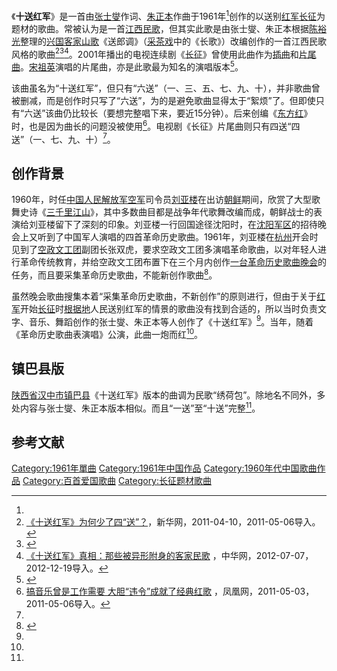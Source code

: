 {{Otheruses|subject=红色歌曲“'''十送红军'''”|十送红军}}
《'''十送红军'''》是一首由[[张士燮|张士燮]]作词、[[朱正本|朱正本]]作曲于1961年<ref name="a1"/>创作的以送别[[中国工农红军|红军]][[长征|长征]]为题材的歌曲。常被认为是一首[[江西民歌|江西民歌]]，但其实此歌是由张士燮、朱正本根据[[陈裕光_(作曲家)|陈裕光]]整理的[[兴国县|兴国]][[客家山歌|客家山歌]]《送郎调》（[[采茶戏|采茶戏]]中的《长歌》）改编创作的一首江西民歌风格的歌曲<ref>[http://news.xinhuanet.com/mil/2011-04/10/c_121286905.htm 《十送红军》为何少了四“送”？ ]，新华网，2011-04-10，2011-05-06导入。</ref><ref>{{Cite web |url=http://www.jxnews.com.cn/jxfzb/system/2007/04/25/002472037.shtml |title=陈裕光：赣南民歌一滴忧伤的泪 |accessdate=2011-09-08 |archive-date=2007-12-15 |archive-url=https://web.archive.org/web/20071215090815/http://www.jxnews.com.cn/jxfzb/system/2007/04/25/002472037.shtml |dead-url=no }}</ref><ref>[http://club.china.com/data/thread/1011/2743/24/28/3_1.html 《十送红军》真相：那些被异形附身的客家民歌] {{Wayback|url=http://club.china.com/data/thread/1011/2743/24/28/3_1.html |date=20120710212748 }}，中华网，2012-07-07，2012-12-19导入。</ref>。2001年播出的电视连续剧《[[长征_(电视剧)|长征]]》曾使用此曲作为[[插曲|插曲]]和[[片尾曲|片尾曲]]。[[宋祖英|宋祖英]]演唱的片尾曲，亦是此歌最为知名的演唱版本<ref name="a1">{{Cite web |url=http://www.hinews.cn/news/system/2011/05/26/012601300.shtml |title=《十送红军》创作溯源：曲作者仅用一小时谱成 |accessdate=2018-11-26 |author= |date=2011-05-26 |work= |publisher= |language=Zh-hans |archive-date=2018-11-26 |archive-url=https://web.archive.org/web/20181126134855/http://www.hinews.cn/news/system/2011/05/26/012601300.shtml |dead-url=no }}</ref>。

该曲虽名为“十送红军”，但只有“六送”（一、三、五、七、九、十），并非歌曲曾被删减，而是创作时只写了“六送”，为的是避免歌曲显得太于“絮烦”了。但即使只有“六送”该曲仍比较长（要想完整唱下来，要近15分钟）。后来创编《[[东方红_(音乐舞蹈史诗)|东方红]]》时，也是因为曲长的问题没被使用<ref name="搞音乐曾是工作需要 大胆违令成就了经典红歌">[http://culture.ifeng.com/8/detail_2011_05/03/6120144_0.shtml 搞音乐曾是工作需要 大胆“违令”成就了经典红歌] {{Wayback|url=http://culture.ifeng.com/8/detail_2011_05/03/6120144_0.shtml |date=20110716191653 }}，凤凰网，2011-05-03，2011-05-06导入。</ref>。电视剧《长征》片尾曲则只有四送“四送”（一、七、九、十）<ref name="a1"/>。

== 创作背景 ==
1960年，时任[[中国人民解放军空军|中国人民解放军空军]]司令员[[刘亚楼|刘亚楼]]在出访[[朝鲜民主主义人民共和国|朝鲜]]期间，欣赏了大型歌舞史诗《[[三千里江山|三千里江山]]》，其中多数曲目都是战争年代歌舞改编而成，朝鲜战士的表演给刘亚楼留下了深刻的印象。刘亚楼一行回国途径沈阳时，在[[沈阳军区|沈阳军区]]的招待晚会上又听到了中国军人演唱的四首革命历史歌曲。1961年，刘亚楼在[[杭州|杭州]]开会时见到了[[空政文工团|空政文工团]]副团长张双虎，要求空政文工团多演唱革命歌曲，以对年轻人进行革命传统教育，并给空政文工团布置下在三个月内创作[[革命历史歌曲表演唱|一台革命历史歌曲晚会]]的任务，而且要采集革命历史歌曲，不能新创作歌曲<ref name="张小芳2013">{{cite journal |author1=张小芳 |title=军民鱼水情的颂歌《十送红军》 |journal=党史文苑：纪实版 |date=2013 |issue=12 |pages=44-47}}</ref>。

虽然晚会歌曲搜集本着“采集革命历史歌曲，不新创作”的原则进行，但由于关于[[中国工农红军|红军]]开始[[长征|长征]]时[[中央苏区|根据地]]人民送别红军的情景的歌曲没有找到合适的，所以当时负责文字、音乐、舞蹈创作的张士燮、朱正本等人创作了《十送红军》<ref name="搞音乐曾是工作需要 大胆违令成就了经典红歌"/>。当年，随着《革命历史歌曲表演唱》公演，此曲一炮而红<ref name="a1"/>。

== 镇巴县版 ==

[[陕西省|陕西省]][[汉中市|汉中市]][[镇巴县|镇巴县]]《十送红军》版本的曲调为民歌“绣荷包”。除地名不同外，多处内容与张士燮、朱正本版本相似。而且“一送”至“十送”完整<ref name="a1"/>。

== 参考文献 ==
{{Reflist}}

{{中宣部推荐100首爱国歌曲}}
{{放歌九十年|cat|S十}}
[[Category:1961年單曲|Category:1961年單曲]]
[[Category:1961年中国作品|Category:1961年中国作品]]
[[Category:1960年代中国歌曲作品|Category:1960年代中国歌曲作品]]
[[Category:百首爱国歌曲|Category:百首爱国歌曲]]
[[Category:长征题材歌曲|Category:长征题材歌曲]]